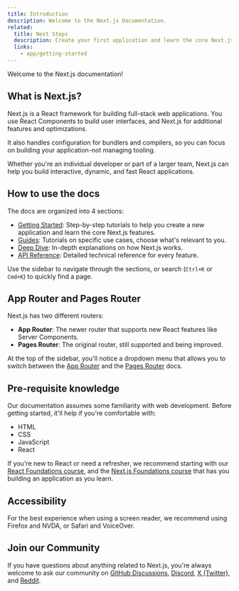 ```yaml
---
title: Introduction
description: Welcome to the Next.js Documentation.
related:
  title: Next Steps
  description: Create your first application and learn the core Next.js features.
  links:
    - app/getting-started
---
```


Welcome to the Next.js documentation!

## What is Next.js?

Next.js is a React framework for building full-stack web applications. You use React Components to build user interfaces, and Next.js for additional features and optimizations.

It also handles configuration for bundlers and compilers, so you can focus on building your application-not managing tooling.

Whether you're an individual developer or part of a larger team, Next.js can help you build interactive, dynamic, and fast React applications.

## How to use the docs

The docs are organized into 4 sections:

- [Getting Started](/docs/app/getting-started): Step-by-step tutorials to help you create a new application and learn the core Next.js features.
- [Guides](/docs/app/guides): Tutorials on specific use cases, choose what's relevant to you.
- [Deep Dive](/docs/app/deep-dive): In-depth explanations on how Next.js works.
- [API Reference](/docs/app/api-reference): Detailed technical reference for every feature.

Use the sidebar to navigate through the sections, or search (`Ctrl+K` or `Cmd+K`) to quickly find a page.

## App Router and Pages Router

Next.js has two different routers:

- **App Router**: The newer router that supports new React features like Server Components.
- **Pages Router**: The original router, still supported and being improved.

At the top of the sidebar, you'll notice a dropdown menu that allows you to switch between the [App Router](/docs/app) and the [Pages Router](/docs/pages) docs.

## Pre-requisite knowledge

Our documentation assumes some familiarity with web development. Before getting started, it'll help if you're comfortable with:

- HTML
- CSS
- JavaScript
- React

If you're new to React or need a refresher, we recommend starting with our [React Foundations course](/learn/react-foundations), and the [Next.js Foundations course](/learn/dashboard-app) that has you building an application as you learn.

## Accessibility

For the best experience when using a screen reader, we recommend using Firefox and NVDA, or Safari and VoiceOver.

## Join our Community

If you have questions about anything related to Next.js, you're always welcome to ask our community on [GitHub Discussions](https://github.com/vercel/next.js/discussions), [Discord](https://discord.com/invite/bUG2bvbtHy), [X (Twitter)](https://x.com/nextjs), and [Reddit](https://www.reddit.com/r/nextjs).
